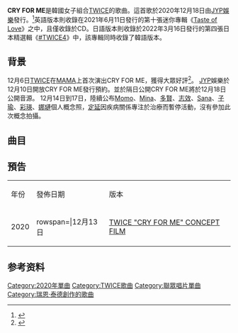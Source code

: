 {{UTC+9}}
{{expand English|Cry for Me (Twice song)}}
{{Infobox song
| name       = CRY FOR ME
| artist     = [[TWICE|TWICE]]
| type       = single
| cover      = 
| caption    = 数位音源封面
| from_album =
| released   = 2020年12月18日
| recorded   = 2020年
| language   = [[韓語|韓語]]
| producer   = [[朴軫永|朴軫永]]
| label      = [[JYP娛樂|JYP娛樂]]
| genre      = [[韓語流行音樂|K-pop]]
| lyricist   = [[朴軫永|J.Y Park "The Asiansoul"]] 、[[Heize|Heize]]
| format     = [[數位音樂下載|數位下載]]、串流音樂
| composer   = [[瑞恩·泰德|Ryan Tedder]]、{{le|Melanie Fontana|Melanie Fontana}}、Michel "Lindgren" Schulz、A Wright
| length     = {{Duration|m=3|s=24}}
| misc       = {{Extra chronology
  | artist     = [[TWICE|TWICE]]
  | type       = single
  | prev_title = [[Better|Better]]
  | prev_year  = 2020
  | title      = CRY FOR ME
  | year       = 2020
  | next_title = [[Kura_Kura|Kura Kura]]
  | next_year  = 2021
  }}{{External music video|{{YouTube|FF50-LY2Kro|"CRY FOR ME"}}}}
|image=TWICE-CRY FOR ME.png}}
'''CRY FOR ME'''是韓國女子組合[[TWICE|TWICE]]的歌曲。這首歌於2020年12月18日由[[JYP娛樂|JYP娛樂]]發行。<ref>{{Cite web|title=트와이스, 18일 ‘CRY FOR ME’ 깜짝 발매 [공식]|url=https://n.news.naver.com/entertain/article/382/0000877580|access-date=2020-12-11|website=n.news.naver.com|language=ko|archive-date=2020-12-11|archive-url=https://web.archive.org/web/20201211054106/https://n.news.naver.com/entertain/article/382/0000877580|dead-url=no}}</ref>英語版本則收錄在2021年6月11日發行的第十張迷你專輯《[[Taste_of_Love_(TWICE迷你专辑)|Taste of Love]]》之中，且僅收錄於CD。日語版本則收錄於2022年3月16日發行的第四張日本精選輯《[[＃TWICE4|#TWICE4]]》中，該專輯同時收錄了韓語版本。

==背景==
12月6日[[TWICE|TWICE]]在[[Mnet亞洲音樂大獎|MAMA]]上首次演出CRY FOR ME，獲得大眾好評<ref>{{Cite web|title=트와이스 `신비로운 여신들` [MK포토]|url=https://n.news.naver.com/entertain/article/410/0000748294|access-date=2020-12-11|website=n.news.naver.com|language=ko|archive-date=2020-12-08|archive-url=https://web.archive.org/web/20201208030501/https://n.news.naver.com/entertain/article/410/0000748294|dead-url=no}}</ref>。
[[JYP|JYP]]娛樂於12月10日開放CRY FOR ME發行預約。並於隔日公開CRY FOR ME將於12月18日公開音源。
12月14日到17日，陸續公布[[Momo_(TWICE)|Momo]]、[[Mina_(TWICE)|Mina]]、[[多賢|多賢]]、[[志效|志效]]、[[Sana_(TWICE)|Sana]]、[[子瑜|子瑜]]、[[彩瑛|彩瑛]]、[[娜璉|娜璉]]個人概念照，[[定延|定延]]因疾病關係專注於治療而暫停活動，沒有參加此次概念拍攝。

==曲目==
{{Track listing
| full_width    = yes
| collapsed     = no
| headline      = 
| total_length  = 

| title1        = CRY FOR ME
| lyrics1       = [[朴軫永|J.Y Park "The Asiansoul"]] <br> [[Heize|Heize]]
| music1        = [[Ryan_Tedder|Ryan Tedder]]<br>{{le|梅蘭妮·豐塔納|Melanie Fontana|梅蘭妮·喬·豐塔納}}<br>Michel 'Lindgren' Schulz<br> A Wright
| arranger1     = Lindgren
| length1       = 3:24
}}

==預告==
{| class="wikitable"
|- style=" color:black; font-weight:bold" align=center
| 年份 || 發佈日期 || 版本
|-
! rowspan="1"|2020
! rowspan=|12月13日
|[https://m.youtube.com/watch?v=CqtsU5QLbek TWICE "CRY FOR ME" CONCEPT FILM ]
|}

==参考资料==
{{reflist}}
{{TWICE}}
[[Category:2020年單曲|Category:2020年單曲]]
[[Category:TWICE歌曲|Category:TWICE歌曲]]
[[Category:聯眾唱片單曲|Category:聯眾唱片單曲]]
[[Category:瑞恩·泰德創作的歌曲|Category:瑞恩·泰德創作的歌曲]]